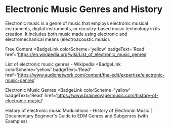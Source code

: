 # Electronic Music Genres and History

Electronic music is a genre of music that employs electronic musical instruments, digital instruments, or circuitry-based music technology in its creation. It includes both music made using electronic and electromechanical means (electroacoustic music).

<ResourceGroupTitle>Free Content</ResourceGroupTitle>
<BadgeLink
  colorScheme='yellow'
  badgeText='Read'
  href='https://en.wikipedia.org/wiki/List_of_electronic_music_genres'
>
  List of electronic music genres - Wikipedia
</BadgeLink>
<BadgeLink
  colorScheme='yellow'
  badgeText='Read'
  href='https://www.audionetwork.com/content/the-edit/expertise/electronic-music-genres'
>
  Electronic Music Genres
</BadgeLink>
<BadgeLink
  colorScheme='yellow'
  badgeText='Read'
  href='https://www.brainvoyagermusic.com/history-of-electronic-music/'
>
  History of electronic music
</BadgeLink>
<BadgeLink badgeText='Watch' href='https://www.youtube.com/watch?v=icpDt6aQDww'>
  Modulations - History of Electronic Music | Documentary
</BadgeLink>
<BadgeLink badgeText='Watch' href='https://www.youtube.com/watch?v=fcXJBxsMMsM'>
  Beginner's Guide to EDM Genres and Subgenres (with Examples)
</BadgeLink>
